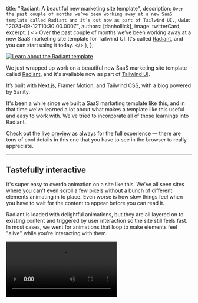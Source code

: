 
  title: "Radiant: A beautiful new marketing site template",
  description: `Over the past couple of months we’ve been working away at a new SaaS template called Radiant and it’s out now as part of Tailwind UI.`,
  date: "2024-09-12T10:30:00.000Z",
  authors: [danhollick],
  image: twitterCard,
  excerpt: (
    <>
      Over the past couple of months we’ve been working away at a new SaaS marketing site template for Tailwind UI. It's
      called <a href="https://tailwindui.com/templates/radiant">Radiant</a>, and you can start using it today.
    </>
  ),
};

<a href="https://tailwindui.com/templates/radiant">
  <Image src={template} alt="Learn about the Radiant template" />
</a>

We just wrapped up work on a beautiful new SaaS marketing site template called [Radiant](https://tailwindui.com/templates/radiant), and it's available now as part of [Tailwind UI](https://tailwindui.com).

It’s built with Next.js, Framer Motion, and Tailwind CSS, with a blog powered by Sanity.

It's been a while since we built a SaaS marketing template like this, and in that time we've learned a lot about what makes a template like this useful and easy to work with. We've tried to incorporate all of those learnings into Radiant.

Check out the [live preview](https://radiant.tailwindui.com) as always for the full experience — there are tons of cool details in this one that you have to see in the browser to really appreciate.

---

## Tastefully interactive

It's super easy to overdo animation on a site like this. We've all seen sites where you can't even scroll a few pixels without a bunch of different elements animating in to place. Even worse is how slow things feel when you have to wait for the content to appear before you can read it.

Radiant is loaded with delightful animations, but they are all layered on to existing content and triggered by user interaction so the site still feels fast. In most cases, we went for animations that loop to make elements feel "alive" while you're interacting with them.

<Video src="https://assets.tailwindcss.com/blog/2024-09-12-radiant-a-beautiful-new-marketing-site-template/scheduling-animation.mp4" />

We used [Framer Motion](https://www.framer.com/motion/) for almost all of the animations. It's declarative, making it easy to create our own APIs for complex animations that other people can customize without much effort.

It does have some drawbacks to work around though. For example, when you have multiple elements animating independently it's annoying to pass a hover state down to each child. We ended up leveraging Framer's variant propagation to make this work — a hover event triggers a variant change in the parent that propagates down to the children because they share the same variant keys.

```jsx
// [!code filename:bento-card.tsx]
export function BentoCard() {
  return (
    // [!code highlight:7]
    <motion.div
      initial="idle"
      whileHover="active"
      variants={{ idle: {}, active: {} }}
      data-dark={dark ? "true" : undefined}
    >
      /* ... */
    </motion.div>
  );
}
```

There is no difference between the variants in the parent so it doesn't actually change but the children still get a signal to change variants on hover, even if they are deeply nested.

```jsx
// [!code filename:map.tsx]
function Marker({
  src,
  top,
  offset,
  delay,
}: {
  src: string
  top: number
  offset: number
  delay: number
}) {
  return (
    <motion.div
      variants={{
        // [!code highlight:3]
        idle: { scale: 0, opacity: 0, rotateX: 0, rotate: 0, y: 0 },
        active: { y: [-20, 0, 4, 0], scale: [0.75, 1], opacity: [0, 1] },
      }}
      transition={{ duration: 0.25, delay, ease: 'easeOut' }}
      style={{ '--offset': `${offset}px`, top } as React.CSSProperties}
      className="absolute left-[calc(50%+var(--offset))] size-[38px] drop-shadow-[0_3px_1px_rgba(0,0,0,.15)]"
    >
      /* ... */
    </motion.div>
  )
}

/* ... */
```

The logo timeline animation is a bit different, because we wanted the logos to pause in their current position when you stop hovering, rather than return to their original position. This doesn't play very well with Framer's approach of specifying start and end states, so it was actually easier to build this in CSS.

<Video src="https://assets.tailwindcss.com/blog/2024-09-12-radiant-a-beautiful-new-marketing-site-template/logo-timeline.mp4" />

It exploits the fact that you can set a negative `animation-delay` value to offset the start position of the element. That way all the logos share the same animation keyframes but they can start at different positions and have different durations.

```jsx
// [!code filename:logo-timeline.tsx]
function Logo({
  label,
  src,
  className,
}: {
  label: string
  src: string
  className: string
}) {
  return (
    <div
      className={clsx(
        className,
        'absolute top-2 grid grid-cols-[1rem,1fr] items-center gap-2 whitespace-nowrap px-3 py-1',
        'rounded-full bg-gradient-to-t from-gray-800 from-50% to-gray-700 ring-1 ring-inset ring-white/10',
        // [!code highlight:2]
        '[--move-x-from:-100%] [--move-x-to:calc(100%+100cqw)] [animation-iteration-count:infinite] [animation-name:move-x] [animation-play-state:paused] [animation-timing-function:linear] group-hover:[animation-play-state:running]',
      )}
    >
      <img alt="" src={src} className="size-4" />
      <span className="text-sm/6 font-medium text-white">{label}</span>
    </div>
  )
}

export function LogoTimeline() {
  return (
    /* ... */
    <Row>
      <Logo
        label="Loom"
        src="./logo-timeline/loom.svg"
        // [!code highlight:2]
        className="[animation-delay:-26s] [animation-duration:30s]"
      />
      <Logo
        label="Gmail"
        src="./logo-timeline/gmail.svg"
        // [!code highlight:2]
        className="[animation-delay:-8s] [animation-duration:30s]"
      />
    </Row>
    /* ... */
```

This approach means we don't need to track the play state in JavaScript, we can just use a `group-hover:[animation-play-state:running]` class to start the animation when the parent is hovered.

As you've maybe noticed, we're using a bunch of arbitrary properties for individual `animation` properties in this component, since these utilities don't exist in Tailwind today. This is what's great about building these templates — it helps us find blind spots in Tailwind CSS. Who knows, maybe we'll see these utilities added for v4.0!

---

## Deliberately reusable

The trickiest part of designing a SaaS template like this, is coming up with interactive elements that people can apply to their own product without too much effort. There's nothing worse than buying a template and realizing that it's so specific to the example content that you can't actually use it for your own project.

<Video src="https://assets.tailwindcss.com/blog/2024-09-12-radiant-a-beautiful-new-marketing-site-template/light-bento.mp4" />

We came up with some core graphical elements that most SaaS products might have. A map with pins, a logo cluster, a keyboard — things that could be applied to a bunch of different features. Because we wanted them to be easy to repurpose for your own product, we built a lot of them in code and designed nice APIs for them.

The logo cluster, for example, has a simple API that lets you pass in your own logos, tweak their position and hover animation to match.

```jsx
<Logo src="./logo-cluster/dribbble.svg" left={285} top={20} hover={{ x: 4, y: -5, rotate: 6, delay: 0.3 }} />
```

The keyboard shortcuts section is another good example. Adding your own shortcuts is as simple as passing an array of key names to the Keyboard component and because each key is a component, you can easily add custom keys or change the layout.

```jsx
<Keyboard highlighted={["F", "M", "L"]} />
```

It turns out it's actually quite a lot of work to build a keyboard in code, but at least now you'll never have to find that out for yourself.

<Video src="https://assets.tailwindcss.com/blog/2024-09-12-radiant-a-beautiful-new-marketing-site-template/keyboard.mp4" />

Of course, we also left spots for you to drop in screenshots of your own product. Here's what this section looks like customized to suit our friends at [SavvyCal](https://savvycal.com/), using the same interactive components.

<Image alt="Radiant as SavvyCal" src={savvycalRadiant} />

---

## Powered by a CMS

Usually we just use MDX when adding a blog to a template, but this time we thought it would be fun to play with a headless CMS for a chance instead. We decided to give [Sanity](https://www.sanity.io/) a go for this one after [polling our audience](https://x.com/adamwathan/status/1796225062279717142) and hearing a lot of good things.

Instead of creating files, making commits, and managing images and stuff by hand, a CMS lets you handle everything from their UI, so even non-developers can easily contribute.

<Image alt="Sanity Studio" src={sanityStudio} />

One cool thing about headless CMSes like Sanity is you get your content back in a structured format, so similar to MDX you can map elements to your own custom components to handle all of your typography styles.

```jsx
<PortableText
  value={post.body}
  components={{
    block: {
      normal: ({ children }) => <p className="my-10 text-base/8 first:mt-0 last:mb-0">{children}</p>,
      h2: ({ children }) => (
        <h2 className="mt-12 mb-10 text-2xl/8 font-medium tracking-tight text-gray-950 first:mt-0 last:mb-0">
          {children}
        </h2>
      ),
      h3: ({ children }) => (
        <h3 className="mt-12 mb-10 text-xl/8 font-medium tracking-tight text-gray-950 first:mt-0 last:mb-0">
          {children}
        </h3>
      ),
      blockquote: ({ children }) => (
        <blockquote className="my-10 border-l-2 border-l-gray-300 pl-6 text-base/8 text-gray-950 first:mt-0 last:mb-0">
          {children}
        </blockquote>
      ),
    },
    types: {
      image: ({ value }) => (
        <img className="w-full rounded-2xl" src={image(value).width(2000).url()} alt={value.alt || ""} />
      ),
    },
    /* ... */
  }}
/>
```

Working with a CMS also means all of your assets like images are hosted for you, and you can control the size, quality, and format of the image on the fly.

{/* prettier-ignore */}
```jsx
<div className="text-sm/5 max-sm:text-gray-700 sm:font-medium">
  {dayjs(post.publishedAt).format('dddd, MMMM D, YYYY')}
</div>
{post.author && (
  <div className="mt-2.5 flex items-center gap-3">
    {post.author.image && (
      // [!code highlight:6]
      <img
        className="aspect-square size-6 rounded-full object-cover"
        src={image(post.author.image).width(64).height(64).url()}
        alt=""
      />
    )}
    <div className="text-sm/5 text-gray-700">
      {post.author.name}
    </div>
  </div>
)}
```

Like you might do with front matter in Markdown, you can also enrich content with custom fields. For example, we added a `featured` boolean field to the blog post schema so you can highlight some posts in a special section on the blog.

<Image alt="Radiant Blog" src={blog} />

Sanity in particular is a paid product, but they have a pretty generous free tier which is more than enough to play around. And if you wanted to try out a different headless CMS, I think the Sanity integration we've put together here will still serve as a great informative example of how you might approach wiring things up with another tool.

---

And that's [Radiant](https://tailwindui.com/templates/radiant)! Have a look under the hood, kick the tires, and let us know what you think.

Like all of our templates, it's included with a one-time purchase [Tailwind UI all-access](https://tailwindui.com/all-access) license, which is the best way to support our work on Tailwind CSS and make it possible for us to keep building awesome stuff for you for years to come.
